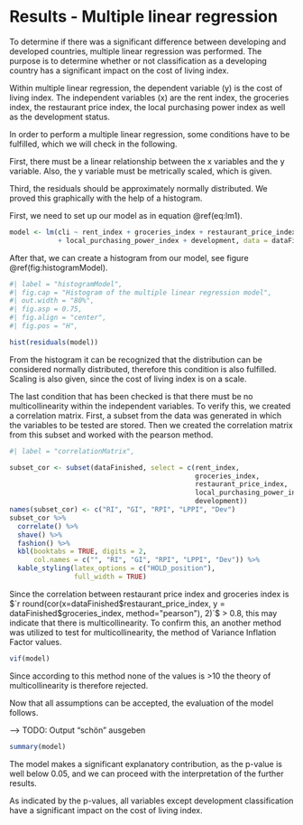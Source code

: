 # Results - Multiple linear regression {#results}

To determine if there was a significant difference between developing and developed countries, multiple linear regression was performed. The purpose is to determine whether or not classification as a developing country has a significant impact on the cost of living index.

Within multiple linear regression, the dependent variable (y) is the cost of living index. The independent variables (x) are the rent index, the groceries index, the restaurant price index, the local purchasing power index as well as the development status.


In order to perform a multiple linear regression, some conditions have to be fulfilled, which we will check in the following.

First, there must be a linear relationship between the x variables and the y variable. Also, the y variable must be metrically scaled, which is given.

Third, the residuals should be approximately normally distributed. We proved this graphically with the help of a histogram.

First, we need to set up our model as in equation \@ref(eq:lm1).

```{=tex}
\begin{align} 
  CLI_{\text{\,i}} &= \upalpha + \upbeta_{1} \times Rent~Index_{\text{\,i}} + \upbeta_{2} \times Groceries~Index_{\text{\,i}} + \upbeta_{3} \times Restaurant~Price~Index_{\text{\,i}} + &&\notag\\
  \phantom{CLI_{\text{\,i}}} & \phantom{{} =  ^l} \upbeta_{4} \times Local~Purchasing~Power~Index_{\text{\,i}} +  \upbeta_{5} \times Development_{\text{\,i}} + \upepsilon_{\text{\,i}} &&\notag\\
\upepsilon_{i} &\sim N(0, \upsigma^{2})
  (\#eq:lm1)
\end{align}
```
```r
model <- lm(cli ~ rent_index + groceries_index + restaurant_price_index 
            + local_purchasing_power_index + development, data = dataFinished)
```

After that, we can create a histogram from our model, see figure \@ref(fig:histogramModel).

```r
#| label = "histogramModel",
#| fig.cap = "Histogram of the multiple linear regression model",
#| out.width = "80%",
#| fig.asp = 0.75,
#| fig.align = "center",
#| fig.pos = "H",

hist(residuals(model))
```

From the histogram it can be recognized that the distribution can be considered normally distributed, therefore this condition is also fulfilled. Scaling is also given, since the cost of living index is on a scale.

The last condition that has been checked is that there must be no multicollinearity within the independent variables. To verify this, we created a correlation matrix. First, a subset from the data was generated in which the variables to be tested are stored. Then we created the correlation matrix from this subset and worked with the pearson method.

\singlespacing

```r
#| label = "correlationMatrix",

subset_cor <- subset(dataFinished, select = c(rent_index, 
                                              groceries_index, 
                                              restaurant_price_index, 
                                              local_purchasing_power_index, 
                                              development))
names(subset_cor) <- c("RI", "GI", "RPI", "LPPI", "Dev")
subset_cor %>% 
  correlate() %>% 
  shave() %>% 
  fashion() %>% 
  kbl(booktabs = TRUE, digits = 2,
      col.names = c("", "RI", "GI", "RPI", "LPPI", "Dev")) %>% 
  kable_styling(latex_options = c("HOLD_position"), 
                full_width = TRUE)
```

\doublespacing

Since the correlation between restaurant price index and groceries index is $`r round(cor(x=dataFinished$restaurant_price_index, y  = dataFinished$groceries_index, method="pearson"), 2)`$ \> 0.8, this may indicate that there is multicollinearity. To confirm this, an another method was utilized to test for multicollinearity, the method of Variance Inflation Factor values.

```r
vif(model)
```

Since according to this method none of the values is \>10 the theory of multicollinearity is therefore rejected.

Now that all assumptions can be accepted, the evaluation of the model follows.

--> TODO: Output "schön" ausgeben

```r
summary(model)
```

The model makes a significant explanatory contribution, as the p-value is well below 0.05, and we can proceed with the interpretation of the further results.

As indicated by the p-values, all variables except development classification have a significant impact on the cost of living index.

\clearpage
